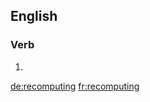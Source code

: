 ==English==

===Verb===
{{head|en}}

# {{present participle of|recompute|lang=en}}

[[de:recomputing]]
[[fr:recomputing]]